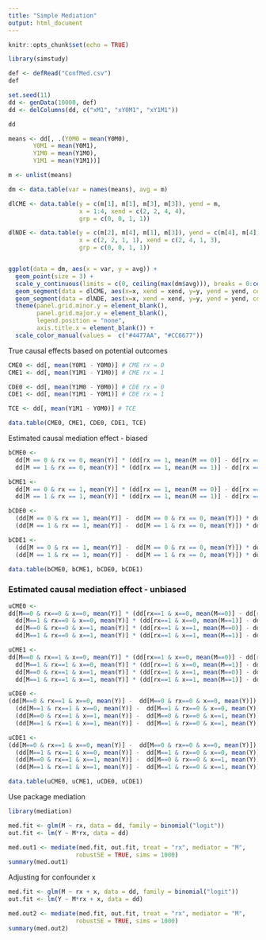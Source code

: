```yaml
---
title: "Simple Mediation"
output: html_document
---
```


```r
knitr::opts_chunk$set(echo = TRUE)
```

```r
library(simstudy)

def <- defRead("ConfMed.csv")
def
```

```r
set.seed(11)
dd <- genData(10000, def)
dd <- delColumns(dd, c("xM1", "xY0M1", "xY1M1"))

dd

```

```r
means <- dd[, .(Y0M0 = mean(Y0M0),
       Y0M1 = mean(Y0M1),
       Y1M0 = mean(Y1M0),
       Y1M1 = mean(Y1M1))]

m <- unlist(means)

dm <- data.table(var = names(means), avg = m)

dlCME <- data.table(y = c(m[1], m[1], m[3], m[3]), yend = m,
                    x = 1:4, xend = c(2, 2, 4, 4),
                    grp = c(0, 0, 1, 1))

dlNDE <- data.table(y = c(m[2], m[4], m[1], m[3]), yend = c(m[4], m[4], m[3], m[3]),
                    x = c(2, 2, 1, 1), xend = c(2, 4, 1, 3), 
                    grp = c(0, 0, 1, 1))


ggplot(data = dm, aes(x = var, y = avg)) +
  geom_point(size = 3) +
  scale_y_continuous(limits = c(0, ceiling(max(dm$avg))), breaks = 0:ceiling(max(dm$avg))) +
  geom_segment(data = dlCME, aes(x=x, xend = xend, y=y, yend = yend, color = factor(grp)), size = .8) +
  geom_segment(data = dlNDE, aes(x=x, xend = xend, y=y, yend = yend, color = factor(grp)), lty = 2) +
  theme(panel.grid.minor.y = element_blank(),
        panel.grid.major.y = element_blank(),
        legend.position = "none",
        axis.title.x = element_blank()) +
  scale_color_manual(values =  c("#4477AA", "#CC6677"))
```

True causal effects based on potential outcomes

```r

CME0 <- dd[, mean(Y0M1 - Y0M0)] # CME rx = 0
CME1 <- dd[, mean(Y1M1 - Y1M0)] # CME rx = 1

CDE0 <- dd[, mean(Y1M0 - Y0M0)] # CDE rx = 0
CDE1 <- dd[, mean(Y1M1 - Y0M1)] # CDE rx = 1

TCE <- dd[, mean(Y1M1 - Y0M0)] # TCE

data.table(CME0, CME1, CDE0, CDE1, TCE)
```

Estimated causal mediation effect - biased

```r
bCME0 <-
  dd[M == 0 & rx == 0, mean(Y)] * (dd[rx == 1, mean(M == 0)] - dd[rx == 0, mean(M == 0)]) +
  dd[M == 1 & rx == 0, mean(Y)] * (dd[rx == 1, mean(M == 1)] - dd[rx == 0, mean(M == 1)])

bCME1 <-
  dd[M == 0 & rx == 1, mean(Y)] * (dd[rx == 1, mean(M == 0)] - dd[rx == 0, mean(M == 0)]) +
  dd[M == 1 & rx == 1, mean(Y)] * (dd[rx == 1, mean(M == 1)] - dd[rx == 0, mean(M == 1)])

bCDE0 <-
  (dd[M == 0 & rx == 1, mean(Y)] -  dd[M == 0 & rx == 0, mean(Y)]) * dd[rx == 0, mean(M == 0)] +
  (dd[M == 1 & rx == 1, mean(Y)] -  dd[M == 1 & rx == 0, mean(Y)]) * dd[rx == 0, mean(M == 1)]

bCDE1 <-
  (dd[M == 0 & rx == 1, mean(Y)] -  dd[M == 0 & rx == 0, mean(Y)]) * dd[rx == 1, mean(M == 0)] +
  (dd[M == 1 & rx == 1, mean(Y)] -  dd[M == 1 & rx == 0, mean(Y)]) * dd[rx == 1, mean(M == 1)]

data.table(bCME0, bCME1, bCDE0, bCDE1)

```

### Estimated causal mediation effect - unbiased

```r

uCME0 <-
dd[M==0 & rx==0 & x==0, mean(Y)] * (dd[rx==1 & x==0, mean(M==0)] - dd[rx==0 & x==0, mean(M==0)]) * dd[, mean(x==0)] +
  dd[M==1 & rx==0 & x==0, mean(Y)] * (dd[rx==1 & x==0, mean(M==1)] - dd[rx== 0 & x==0, mean(M==1)]) * dd[, mean(x==0)] +
  dd[M==0 & rx==0 & x==1, mean(Y)] * (dd[rx==1 & x==1, mean(M==0)] - dd[rx== 0 & x==1, mean(M==0)]) * dd[, mean(x==1)] +
  dd[M==1 & rx==0 & x==1, mean(Y)] * (dd[rx==1 & x==1, mean(M==1)] - dd[rx== 0 & x==1, mean(M==1)]) * dd[, mean(x==1)]

uCME1 <-
dd[M==0 & rx==1 & x==0, mean(Y)] * (dd[rx==1 & x==0, mean(M==0)] - dd[rx==0 & x==0, mean(M==0)]) * dd[, mean(x==0)] +
  dd[M==1 & rx==1 & x==0, mean(Y)] * (dd[rx==1 & x==0, mean(M==1)] - dd[rx== 0 & x==0, mean(M==1)]) * dd[, mean(x==0)] +
  dd[M==0 & rx==1 & x==1, mean(Y)] * (dd[rx==1 & x==1, mean(M==0)] - dd[rx== 0 & x==1, mean(M==0)]) * dd[, mean(x==1)] +
  dd[M==1 & rx==1 & x==1, mean(Y)] * (dd[rx==1 & x==1, mean(M==1)] - dd[rx== 0 & x==1, mean(M==1)]) * dd[, mean(x==1)]

uCDE0 <-
(dd[M==0 & rx==1 & x==0, mean(Y)] -  dd[M==0 & rx==0 & x==0, mean(Y)]) * dd[rx==0 & x==0, mean(M==0)] * dd[, mean(x==0)] +
  (dd[M==1 & rx==1 & x==0, mean(Y)] -  dd[M==1 & rx==0 & x==0, mean(Y)]) * dd[rx==0 & x==0, mean(M==1)] * dd[, mean(x==0)] +
  (dd[M==0 & rx==1 & x==1, mean(Y)] -  dd[M==0 & rx==0 & x==1, mean(Y)]) * dd[rx==0 & x==1, mean(M==0)] * dd[, mean(x==1)] +
  (dd[M==1 & rx==1 & x==1, mean(Y)] -  dd[M==1 & rx==0 & x==1, mean(Y)]) * dd[rx==0 & x==1, mean(M==1)] * dd[, mean(x==1)]

uCDE1 <- 
(dd[M==0 & rx==1 & x==0, mean(Y)] -  dd[M==0 & rx==0 & x==0, mean(Y)]) * dd[rx==1 & x==0, mean(M==0)] * dd[, mean(x==0)] +
  (dd[M==1 & rx==1 & x==0, mean(Y)] -  dd[M==1 & rx==0 & x==0, mean(Y)]) * dd[rx==1 & x==0, mean(M==1)] * dd[, mean(x==0)] +
  (dd[M==0 & rx==1 & x==1, mean(Y)] -  dd[M==0 & rx==0 & x==1, mean(Y)]) * dd[rx==1 & x==1, mean(M==0)] * dd[, mean(x==1)] +
  (dd[M==1 & rx==1 & x==1, mean(Y)] -  dd[M==1 & rx==0 & x==1, mean(Y)]) * dd[rx==1 & x==1, mean(M==1)] * dd[, mean(x==1)]

data.table(uCME0, uCME1, uCDE0, uCDE1)
```

Use package mediation

```r
library(mediation)

med.fit <- glm(M ~ rx, data = dd, family = binomial("logit"))
out.fit <- lm(Y ~ M*rx, data = dd)

med.out1 <- mediate(med.fit, out.fit, treat = "rx", mediator = "M",
                   robustSE = TRUE, sims = 1000)
summary(med.out1)
```

Adjusting for confounder x

```r
med.fit <- glm(M ~ rx + x, data = dd, family = binomial("logit"))
out.fit <- lm(Y ~ M*rx + x, data = dd)

med.out2 <- mediate(med.fit, out.fit, treat = "rx", mediator = "M",
                   robustSE = TRUE, sims = 1000)
summary(med.out2)
```